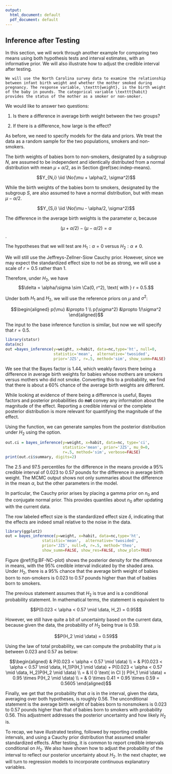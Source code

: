 ```yaml
---
output:
  html_document: default
  pdf_document: default
---
```

## Inference after Testing

In this section, we will work through another example for comparing two means using both hypothesis tests and interval estimates, with an informative prior.
We will also illustrate how to adjust the credible interval after testing.

```example
We will use the North Carolina survey data to examine the relationship
between infant birth weight and whether the mother smoked during pregnancy. The response variable, \texttt{weight}, is the birth weight of the baby in pounds. The categorical variable \texttt{habit} provides the status of the mother as a smoker or non-smoker.
```

We would like to answer two questions:
  
1. Is there a difference in average birth weight between the two groups?

2. If there is a difference, how large is the effect?

As before, we need to specify models for the data and priors. We treat the data as a random sample for the two populations, smokers and non-smokers.

The birth weights of babies born to non-smokers, designated by a subgroup $N$, are assumed to be independent and identically distributed from a normal distribution with mean $\mu + \alpha/2$, as in Section \@ref(sec:indep-means).

$$Y_{N,i} \iid \No(\mu + \alpha/2, \sigma^2)$$

While the birth weights of the babies born to smokers, designated by the subgroup $S$, are also assumed to have a normal distribution, but with mean $\mu - \alpha/2$.

$$Y_{S,i} \iid \No(\mu - \alpha/2, \sigma^2)$$

The difference in the average birth weights is the parameter $\alpha$, because

$$(\mu + \alpha/2) - (\mu - \alpha/2) =  \alpha$$.

The hypotheses that we will test are $H_1:  \alpha = 0$  versus $H_2:  \alpha \ne 0$.

We will still use the Jeffreys-Zellner-Siow Cauchy prior. However, since we may expect the standardized effect size to not be as strong, we will use a scale of $r = 0.5$ rather than 1.

Therefore, under $H_2$, we have  
$$\delta = \alpha/\sigma \sim \Ca(0, r^2), \text{ with } r = 0.5.$$

Under both $H_1$ and $H_2$, we will use the reference priors on $\mu$ and $\sigma^2$:

$$\begin{aligned}
p(\mu) &\propto 1 \\
p(\sigma^2) &\propto 1/\sigma^2
\end{aligned}$$

The input to the base inference function is similar, but now we will specify that $r = 0.5$.

```r
library(statsr)
data(nc)
out =bayes_inference(y=weight, x=habit, data=nc,type='ht', null=0,
                     statistic='mean',  alternative='twosided',
                     prior='JZS', r=.5, method='sim', show_summ=FALSE)
```

We see that the Bayes factor is 1.44, which weakly favors there being a difference in average birth weights for babies whose mothers are smokers versus mothers who did not smoke. Converting this to a probability, we find that there is about a 60% chance of the average birth weights are different.

While looking at evidence of there being a difference is useful, Bayes factors and posterior probabilities do **not** convey any information about the magnitude of the effect. Reporting a credible interval or the complete posterior distribution is more relevant for quantifying the magnitude of the effect.

Using the \texttt{bayes$\_$inference} function, we can generate samples from the posterior distribution under $H_2$ using the \texttt{type='ci'} option.

```r
out.ci = bayes_inference(y=weight, x=habit, data=nc, type='ci',
                         statistic='mean', prior='JZS', mu_0=0,
                         r=.5, method='sim', verbose=FALSE)
print(out.ci$summary, digits=2)
```

The 2.5 and 97.5 percentiles for the difference in the means provide a 95% credible interval of 0.023 to 0.57 pounds for the difference in average birth weight. The MCMC output shows not only summaries about the difference in the mean $\alpha$, but the other parameters in the model.

In particular, the Cauchy prior arises by placing a gamma prior on $n_0$ and the conjugate normal prior. This provides quantiles about $n_0$ after updating with the current data.

The row labeled effect size is the standardized effect size $\delta$, indicating that the effects are indeed small relative to the noise in the data.

```r
library(ggplot2)
out = bayes_inference(y=weight, x=habit, data=nc,type='ht',
                statistic='mean',  alternative='twosided',
                prior='JZS', null=0, r=.5, method='theo',
                show_summ=FALSE, show_res=FALSE, show_plot=TRUE)
```

Figure \@ref(fig:BF-NC-plot) shows the posterior density for
the difference in means, with the 95% credible interval indicated by the shaded area. Under $H_2$, there is a 95% chance that the average birth weight of babies born to non-smokers is 0.023 to 0.57 pounds higher than that of babies born to smokers.

The previous statement assumes that $H_2$ is true and is a conditional probability statement. In mathematical terms, the statement is equivalent to

$$P(0.023 < \alpha < 0.57 \mid \data, H_2) =  0.95$$

However, we still have quite a bit of uncertainty based on the current data, because given the data, the probability of $H_2$ being true is 0.59.

$$P(H_2 \mid \data) = 0.59$$

Using the law of total probability, we can compute the probability that $\mu$ is between 0.023 and 0.57 as below:

$$\begin{aligned}
& P(0.023 < \alpha < 0.57 \mid \data) \\
= & P(0.023 < \alpha < 0.57 \mid \data, H_1)P(H_1 \mid \data)  + P(0.023 < \alpha < 0.57 \mid \data, H_2)P(H_2 \mid \data) \\
= & I( 0 \text{ in CI }) P(H_1 \mid \data)  + 0.95 \times P(H_2 \mid \data) \\
= & 0 \times 0.41 + 0.95 \times 0.59 = 0.5605
\end{aligned}$$

Finally, we get that the probability that $\alpha$ is in the interval, given the data, averaging over both hypotheses, is roughly 0.56. The unconditional statement is the average birth weight of babies born to nonsmokers is 0.023 to 0.57 pounds higher than that of babies born to smokers with probability 0.56. This adjustment addresses the posterior uncertainty and how likely $H_2$ is.

To recap, we have illustrated testing, followed by reporting credible intervals, and using a Cauchy prior distribution that assumed smaller standardized effects. After testing, it is common to report credible intervals conditional on $H_2$. We also have shown how to adjust the probability of the interval to reflect our posterior uncertainty about $H_2$. In the next chapter, we will turn to regression models to incorporate continuous explanatory variables.
